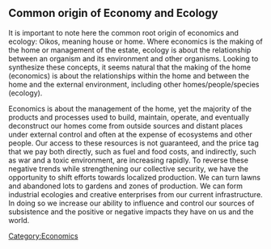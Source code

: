 ==Common origin of Economy and Ecology==

It is important to note here the common root origin of economics and ecology: Oikos, meaning house or home. Where economics is the making of the home or management of the estate, ecology is about the relationship between an organism and its environment and other organisms. Looking to synthesize these concepts, it seems natural that the making of the home (economics) is about the relationships within the home and between the home and the external environment, including other homes/people/species (ecology).

Economics is about the management of the home, yet the majority of the products and processes used to build, maintain, operate, and eventually deconstruct our homes come from outside sources and distant places under external control and often at the expense of ecosystems and other people. Our access to these resources is not guaranteed, and the price tag that we pay both directly, such as fuel and food costs, and indirectly, such as war and a toxic environment, are increasing rapidly. To reverse these negative trends while strengthening our collective security, we have the opportunity to shift efforts towards localized production. We can turn lawns and abandoned lots to gardens and zones of production. We can form industrial ecologies and creative enterprises from our current infrastructure. In doing so we increase our ability to influence and control our sources of subsistence and the positive or negative impacts they have on us and the world. 

[[Category:Economics]]